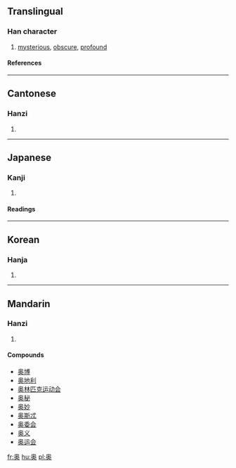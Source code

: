 {{see|奧}}

==Translingual==
===Han character===
{{Han char|rn=37|rad=大|as=09|sn=12|four=|canj=竹月大 (HBK), X竹月大 (XHBK)}}
# [[mysterious]], [[obscure]], [[profound]]
====References====
{{Han ref|kx=0253.151|dkj=05981|hdz=10545.070|uh=5965|ud=22885}}
----
==Cantonese==
===Hanzi===
{{yue-hanzi|jyut=ou3, juk1|y=ou, yūk}}
# {{defn|Cantonese}}
----
== Japanese ==
=== Kanji ===
{{ja-kanji|grade=c|rs=大09}}
# {{defn|Japanese}} 
====Readings====
{{ja-readings|on=[[おう]] (ō)|kun=[[おく]] (oku), [[くま]] (kuma)}}
----
==Korean==
===Hanja===
{{ko-hanja|hangeul=[[오]], [[욱]]|rv=o, uk|mr=o, uk}}
# {{defn|Korean}}
----
==Mandarin==
===Hanzi===
{{cmn-hanzi|tra=奧|pin=[[ào]] ([[ao4]]), [[yù]] ([[yu4]])|wg=ao<sup>4</sup>, yü<sup>4</sup>}}
# {{defn|Mandarin}}

====Compounds====
*[[奥博]]
*[[奥地利]]
*[[奥林匹克运动会]]
*[[奥秘]]
*[[奥妙]]
*[[奥斯忒]]
*[[奥委会]]
*[[奥义]]
*[[奥运会]]

[[fr:奥]]
[[hu:奥]]
[[pl:奥]]